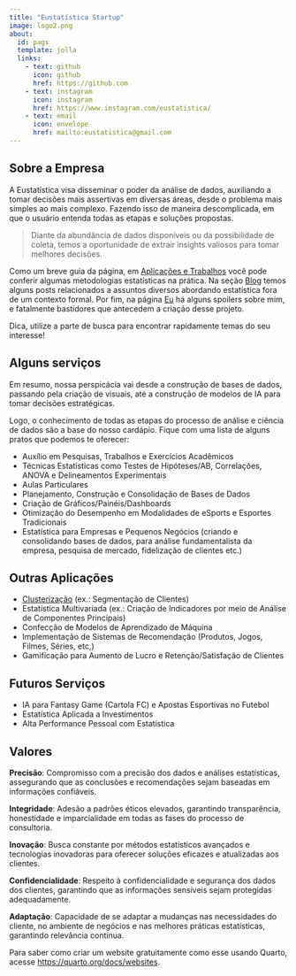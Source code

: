 ```yaml
---
title: "Eustatística Startup"
image: logo2.png
about:
  id: pags
  template: jolla
  links: 
    - text: github
      icon: github
      href: https://github.com
    - text: instagram
      icon: instagram
      href: https://www.instagram.com/eustatistica/ 
    - text: email
      icon: envelope
      href: mailto:eustatistica@gmail.com
---
```


## Sobre a Empresa {.justify}

A Eustatística visa disseminar o poder da análise de dados, auxiliando a tomar decisões mais assertivas em diversas áreas, desde o problema mais simples ao mais complexo. Fazendo isso de maneira descomplicada, em que o usuário entenda todas as etapas e soluções propostas.

>Diante da abundância de dados disponíveis ou da possibilidade de coleta, temos a oportunidade de extrair insights valiosos para tomar melhores decisões.

Como um breve guia da página, em [Aplicações e Trabalhos](page2.qmd) você pode conferir algumas metodologias estatísticas na prática. Na seção [Blog](blog.qmd) temos alguns posts relacionados a assuntos diversos abordando estatística fora de um contexto formal. Por fim, na página [Eu](page3.qmd) há alguns spoilers sobre mim, e fatalmente bastidores que antecedem a criação desse projeto.

Dica, utilize a parte de busca para encontrar rapidamente temas do seu interesse!

## Alguns serviços {.justify}

Em resumo, nossa perspicácia vai desde a construção de bases de dados, passando pela criação de visuais, até a construção de modelos de IA para tomar decisões estratégicas.

Logo, o conhecimento de todas as etapas do processo de análise e ciência de dados são a base do nosso cardápio. Fique com uma lista de alguns pratos que podemos te oferecer:

-   Auxílio em Pesquisas, Trabalhos e Exercícios Acadêmicos
-   Técnicas Estatísticas como Testes de Hipóteses/AB, Correlações, ANOVA e Delineamentos Experimentais
-   Aulas Particulares
-   Planejamento, Construção e Consolidação de Bases de Dados
-   Criação de Gráficos/Painéis/Dashboards
-   Otimização do Desempenho em Modalidades de eSports e Esportes Tradicionais
-   Estatística para Empresas e Pequenos Negócios (criando e consolidando bases de dados, para análise fundamentalista da empresa, pesquisa de mercado, fidelização de clientes etc.)

## Outras Aplicações {.justify}

-   [Clusterização](conte/clusterizacao/clusterizacao.qmd) (ex.: Segmentação de Clientes)
-   Estatística Multivariada (ex.: Criação de Indicadores por meio de Análise de Componentes Principais)
-   Confecção de Modelos de Aprendizado de Máquina
-   Implementação de Sistemas de Recomendação  (Produtos, Jogos, Filmes, Séries, etc,)
-   Gamificação para Aumento de Lucro e Retenção/Satisfação de Clientes

## Futuros Serviços {.justify}

-   IA para Fantasy Game (Cartola FC) e Apostas Esportivas no Futebol
-   Estatística Aplicada a Investimentos
-   Alta Performance Pessoal com Estatística



## Valores {.justify}

**Precisão**: Compromisso com a precisão dos dados e análises estatísticas, assegurando que as conclusões e recomendações sejam baseadas em informações confiáveis.

**Integridade**: Adesão a padrões éticos elevados, garantindo transparência, honestidade e imparcialidade em todas as fases do processo de consultoria.

**Inovação**: Busca constante por métodos estatísticos avançados e tecnologias inovadoras para oferecer soluções eficazes e atualizadas aos clientes.

**Confidencialidade**: Respeito à confidencialidade e segurança dos dados dos clientes, garantindo que as informações sensíveis sejam protegidas adequadamente.

**Adaptação**: Capacidade de se adaptar a mudanças nas necessidades do cliente, no ambiente de negócios e nas melhores práticas estatísticas, garantindo relevância contínua.







::: {#pf-heading}
Para saber como criar um website gratuitamente como esse usando Quarto, acesse <https://quarto.org/docs/websites>.
:::
